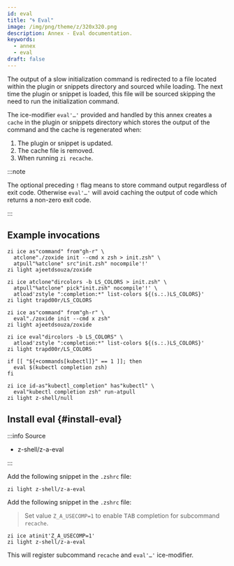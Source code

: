 ```yaml
---
id: eval
title: "🌀 Eval"
image: /img/png/theme/z/320x320.png
description: Annex - Eval documentation.
keywords:
  - annex
  - eval
draft: false
---
```


<!-- @format -->

<!-- TODO: Add image/video/code examples -->


The output of a slow initialization command is redirected to a file located within the plugin or snippets directory and sourced while loading. The next time the plugin or snippet is loaded, this file will be sourced skipping the need to run the initialization command.

The ice-modifier `eval'…'` provided and handled by this annex creates a `cache` in the plugin or snippets directory which stores the output of the command and the cache is regenerated when:

1. The plugin or snippet is updated.
2. The cache file is removed.
3. When running `zi recache`.

:::note

The optional preceding `!` flag means to store command output regardless of exit code. Otherwise `eval'…'` will avoid caching the output of code which returns a non-zero exit code.

:::

## Example invocations

<Tabs>
<TabItem value="no-eval+zi" label="No Eval + Zi" default>

```shell showLineNumbers
zi ice as"command" from"gh-r" \
  atclone"./zoxide init --cmd x zsh > init.zsh" \
  atpull"%atclone" src"init.zsh" nocompile'!'
zi light ajeetdsouza/zoxide
```

```shell showLineNumbers
zi ice atclone"dircolors -b LS_COLORS > init.zsh" \
  atpull"%atclone" pick"init.zsh" nocompile'!' \
  atload'zstyle ":completion:*" list-colors ${(s.:.)LS_COLORS}'
zi light trapd00r/LS_COLORS
```

</TabItem>
<TabItem value="eval+zi" label="Eval + Zi">

```shell {2} showLineNumbers
zi ice as"command" from"gh-r" \
  eval"./zoxide init --cmd x zsh"
zi light ajeetdsouza/zoxide
```

```shell {1} showLineNumbers
zi ice eval"dircolors -b LS_COLORS" \
  atload'zstyle ":completion:*" list-colors ${(s.:.)LS_COLORS}'
zi light trapd00r/LS_COLORS
```

</TabItem>
</Tabs>
<Tabs>
<TabItem value="no-zi-eval" label="No Zi + Eval">

```shell showLineNumbers
if [[ "${+commands[kubectl]}" == 1 ]]; then
  eval $(kubectl completion zsh)
fi
```

</TabItem>
<TabItem value="zi+eval" label="Zi + Eval">

```shell {2} showLineNumbers
zi ice id-as"kubectl_completion" has"kubectl" \
  eval"kubectl completion zsh" run-atpull
zi light z-shell/null
```

</TabItem>
</Tabs>

## Install eval {#install-eval}

:::info Source

- <Link className='github-link' href='https://github.com/z-shell/z-a-eval'>
    z-shell/z-a-eval
  </Link>

:::

<Tabs>
<TabItem value="default" label="Default" default>

Add the following snippet in the `.zshrc` file:

```shell
zi light z-shell/z-a-eval
```

</TabItem>
<TabItem value="tab-completion" label="Enable Completion">

Add the following snippet in the `.zshrc` file:

> Set value `Z_A_USECOMP=1` to enable <kbd>TAB</kbd> completion for subcommand `recache`.

```shell showLineNumbers
zi ice atinit'Z_A_USECOMP=1'
zi light z-shell/z-a-eval
```

</TabItem>
</Tabs>

This will register subcommand `recache` and `eval'…'` ice-modifier.
